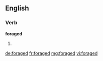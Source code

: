 ==English==

===Verb===
'''foraged'''

# {{en-past of|forage}}

[[de:foraged]]
[[fr:foraged]]
[[mg:foraged]]
[[vi:foraged]]